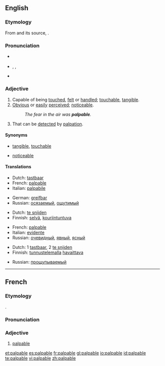 {{was wotd|2008|May|4}}
==English==

===Etymology===
From {{etyl|frm}} {{term|palpable|lang=frm}} and its source, {{etyl|la}} {{term|palpabilis|palpābilis|lang=la}}.

===Pronunciation===
* {{a|UK}} {{IPA|/ˈpalpəbəl/}}
* {{a|US}} {{enPR|păl'pə-bəl}}, {{IPA|/ˈpælpəbəl/}}, {{SAMPA|/pALp@bL:/}}
* {{audio|en-us-palpable.ogg|Audio (US)}}

===Adjective===
{{en-adj}}

# Capable of being [[touch]]ed, [[felt]] or [[handle]]d; [[touchable]], [[tangible]].
# [[obvious|Obvious]] or [[easily]] [[perceived]]; [[noticeable]].
#: ''The fear in the air was '''palpable'''.''
# {{medicine}} That can be [[detect]]ed by [[palpation]].

====Synonyms====
* {{sense|capable of being touched}} [[tangible]], [[touchable]]
* {{sense|obvious or easily perceived}} [[noticeable]]

====Translations====
{{trans-top|capable of being touched}}
* Dutch: [[tastbaar]]
* French: [[palpable]]
* Italian: [[palpabile]]
{{trans-mid}}
* German: [[greifbar]]
* Russian: [[осязаемый]], [[ощутимый]]
{{trans-bottom}}

{{trans-top|obvious}}
* Dutch: [[te snijden]]
* Finnish: [[selvä]], [[kouriintuntuva]]
{{trans-mid}}
* French: [[palpable]]
* Italian: [[evidente]]
* Russian: [[очевидный]], [[явный]], [[ясный]]
{{trans-bottom}}

{{trans-top|that can be detected by palpation}}
* Dutch: 1 [[tastbaar]], 2 [[te snijden]]
* Finnish: [[tunnustelu|tunnustelemalla]] [[havaittava]]
{{trans-mid}}
* Russian: [[прощупываемый]]
{{trans-bottom}}

----

==French==

===Etymology===
{{etyl|la|fr}} {{term|palpabilis}}.

===Pronunciation===
{{IPA|/palpabl/}}

===Adjective===
{{fr-adj|feminine=palpable}}

# [[#English|palpable]]

[[et:palpable]]
[[es:palpable]]
[[fr:palpable]]
[[gl:palpable]]
[[io:palpable]]
[[id:palpable]]
[[te:palpable]]
[[vi:palpable]]
[[zh:palpable]]